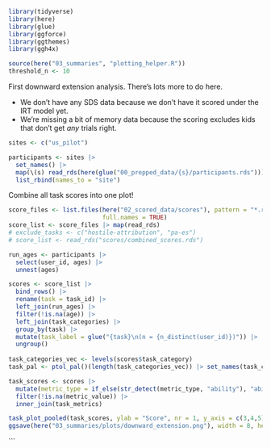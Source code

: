 ```r
library(tidyverse)
library(here)
library(glue)
library(ggforce)
library(ggthemes)
library(ggh4x)

source(here("03_summaries", "plotting_helper.R"))
threshold_n <- 10
```

First downward extension analysis. There's lots more to do here. 

* We don't have any SDS data because we don't have it scored under the IRT model yet. 
* We're missing a bit of memory data because the scoring excludes kids that don't get *any* trials right. 

```r
sites <- c("us_pilot")

participants <- sites |>
  set_names() |>
  map(\(s) read_rds(here(glue("00_prepped_data/{s}/participants.rds")))) |>
  list_rbind(names_to = "site")
```

Combine all task scores into one plot!

```r
score_files <- list.files(here("02_scored_data/scores"), pattern = "*.rds",
                          full.names = TRUE) 
score_list <- score_files |> map(read_rds)
# exclude_tasks <- c("hostile-attribution", "pa-es")
# score_list <- read_rds("scores/combined_scores.rds")

run_ages <- participants |>
  select(user_id, ages) |>
  unnest(ages)

scores <- score_list |>
  bind_rows() |>
  rename(task = task_id) |>
  left_join(run_ages) |>
  filter(!is.na(age)) |>
  left_join(task_categories) |>
  group_by(task) |>
  mutate(task_label = glue("{task}\n(n = {n_distinct(user_id)})")) |>
  ungroup() 
  
task_categories_vec <- levels(scores$task_category)
task_pal <- ptol_pal()(length(task_categories_vec)) |> set_names(task_categories_vec)
```

```r
task_scores <- scores |>
  mutate(metric_type = if_else(str_detect(metric_type, "ability"), "ability", metric_type)) |>
  filter(!is.na(metric_value)) |>
  inner_join(task_metrics) 

task_plot_pooled(task_scores, ylab = "Score", nr = 1, y_axis = c(3,4,5))
ggsave(here("03_summaries/plots/downward_extension.png"), width = 8, height = 4)

```
```

